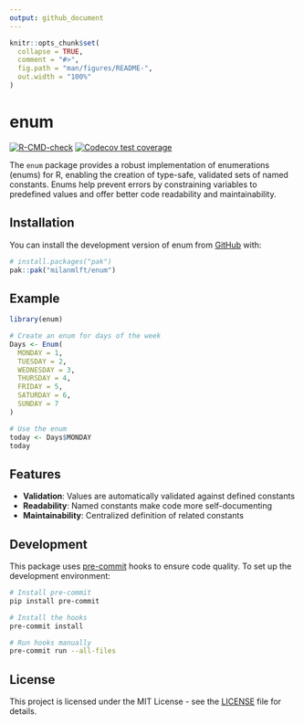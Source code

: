 ```yaml
---
output: github_document
---
```


<!-- README.md is generated from README.Rmd. Please edit that file -->

```r
knitr::opts_chunk$set(
  collapse = TRUE,
  comment = "#>",
  fig.path = "man/figures/README-",
  out.width = "100%"
)
```

# enum

<!-- badges: start -->
[![R-CMD-check](https://github.com/milanmlft/enum/actions/workflows/R-CMD-check.yaml/badge.svg)](https://github.com/milanmlft/enum/actions/workflows/R-CMD-check.yaml)
[![Codecov test coverage](https://codecov.io/gh/milanmlft/enum/graph/badge.svg)](https://app.codecov.io/gh/milanmlft/enum)
<!-- badges: end -->

The `enum` package provides a robust implementation of enumerations (enums) for R, enabling the creation of type-safe, validated sets of named constants. Enums help prevent errors by constraining variables to predefined values and offer better code readability and maintainability.

## Installation

You can install the development version of enum from [GitHub](https://github.com/) with:

```r
# install.packages("pak")
pak::pak("milanmlft/enum")
```

## Example

```r
library(enum)

# Create an enum for days of the week
Days <- Enum(
  MONDAY = 1,
  TUESDAY = 2,
  WEDNESDAY = 3,
  THURSDAY = 4,
  FRIDAY = 5,
  SATURDAY = 6,
  SUNDAY = 7
)

# Use the enum
today <- Days$MONDAY
today
```

## Features

- **Validation**: Values are automatically validated against defined constants
- **Readability**: Named constants make code more self-documenting
- **Maintainability**: Centralized definition of related constants

## Development

This package uses [pre-commit](https://pre-commit.com/) hooks to ensure code quality. To set up the development environment:

```bash
# Install pre-commit
pip install pre-commit

# Install the hooks
pre-commit install

# Run hooks manually
pre-commit run --all-files
```

## License

This project is licensed under the MIT License - see the [LICENSE](LICENSE) file for details.
